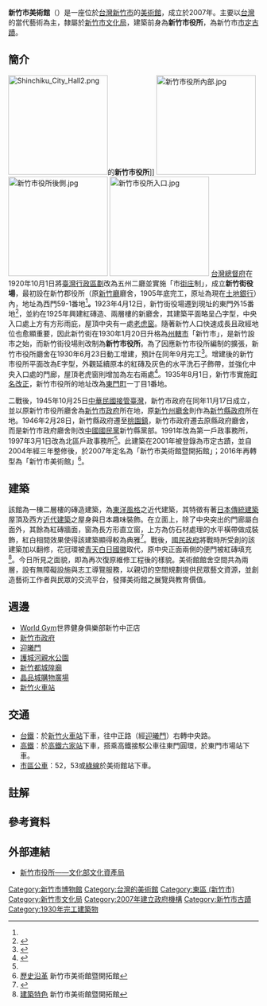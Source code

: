 {{coord|24.806314|N|120.970129|E|scale:1000|display=title}}
{{Infobox Museum
 |名称    = 新竹市美術館
|其他名称= Hsinchu City Art Gallery
 |logo =
 |logosize =
 |logo_caption =
 |图像    = Hsinchu City Art Gallery 20210116.jpg
 |图像大小= 280px
 |图像说明= 新竹市美術館之建築
 |map_type= 
 |latitude=
 |longitude=
 |map_size= 
 |map_caption=
 |map_type_zh= 
 |坐标    = 
 |前身
 |成立时间= 2007年
 |关闭时间= 
 |地址    = {{ROC-TW}}<br>[[新竹市|新竹市]][[東區_(新竹市)|東區]]中央路116號
 |类型    = 公立，藝術博物館
 |馆藏规模= 
 |占地面积= 
 |年参观人数= 
 |现任主管= 
 |现任馆长= 
 |公共交通= 
 |开放时间= 週二至週日09:00~17:00<br/>週一、民俗假日及選舉日休館
 |电话= 03-5247218
 |传真=
 |电邮地址= 
 |官方网站= [https://culture.hccg.gov.tw/ch/home.jsp?id=154&parentpath=0,145 官方網址]
}}
{{tw monument
|name=新竹市役所
|formername=
|image=
|imagename=
|othername=
|formalname= 
|coordinates = 
|level=市定古蹟
|class=衙署
|time=
|date = 2001年5月31日
|location={{ROC-TWN}}[[新竹市|新竹市]][[北區_(新竹市)|北區]]中央路116號
|reg_url= https://nchdb.boch.gov.tw/assets/overview/monument/20010531000003
}}
'''新竹市美術館'''（{{lang-en|Hsinchu City Art Gallery}}）是一座位於[[台灣|台灣]][[新竹市|新竹市]]的[[美術館|美術館]]，成立於2007年。主要以[[台灣|台灣]]的當代藝術為主，隸屬於[[新竹市文化局|新竹市文化局]]，建築前身為'''新竹市役所'''，為新竹市[[新竹市文化資產#市定古蹟|市定古蹟]]。

==簡介==
[[File:Shinchiku_City_Hall2.png|200px]]的'''新竹市役所''']]
[[File:新竹市役所內部.jpg|200px]]
[[File:新竹市役所後側.jpg|200px]]
[[File:新竹市役所入口.jpg|200px]]
[[台灣總督府|台灣總督府]]在1920年10月1日將[[臺灣日治時期行政區劃|臺灣行政區劃]]改為五州二廳並實施「市[[臺灣街庄制|街庄]]制」，成立'''新竹街役場'''，最初設在新竹郡役所（原[[新竹廳|新竹廳]]廳舍，1905年底完工，原址為現在[[臺灣土地銀行|土地銀行]]）內，地址為西門59-1番地<ref name=":0" />'''。'''1923年4月12日，新竹街役場遷到現址的東門外15番地<ref>{{Cite news|title=新竹街役場移轉|work=臺灣日日新報|date=1923-04-15}}</ref>，並約在1925年興建紅磚造、兩層樓的新廳舍，其建築平面略呈凸字型，中央入口處上方有方形雨庇，屋頂中央有一處[[老虎窗|老虎窗]]。隨著新竹人口快速成長且政經地位也愈顯重要，因此新竹街在1930年1月20日升格為[[州轄市|州轄市]]「新竹市」，是新竹設市之始，而新竹街役場則改制為'''新竹市役所'''。為了因應新竹市役所編制的擴張，新竹市役所廳舍在1930年6月23日動工增建，預計在同年9月完工<ref>{{Cite news|title=新竹 巿衙增築|work=臺灣日日新報|date=1930-07-01}}</ref>。增建後的新竹市役所平面改為E字型，外觀延續原本的紅磚及灰色的水平洗石子飾帶，並強化中央入口處的門廊，屋頂老虎窗則增加為左右兩處<ref name=":0">{{Cite book|title=新竹市市定古蹟新竹州市役所調查研究暨修復再利用計畫|last=楊仁江|publisher=新竹市政府|year=2003}}</ref>。1935年8月1日，新竹市實施[[町名改正|町名改正]]，新竹市役所的地址改為[[東門町_(新竹市)|東門町]]一丁目1番地。

二戰後，1945年10月25日[[臺灣戰後時期|中華民國接管臺灣]]{{noteTag|或稱接收台灣、[[臺灣光復|光復台灣]]、[[台灣地位未定論|佔領台灣]]}}，新竹市政府在同年11月17日成立，並以原新竹市役所廳舍為[[新竹市政府|新竹市政府]]所在地，原[[新竹州廳|新竹州廳舍]]則作為[[新竹縣政府|新竹縣政府]]所在地。1946年2月28日，新竹縣政府遷至[[桃園區|桃園鎮]]，新竹市政府遷去原縣政府廳舍，而是新竹市政府廳舍則改[[中國國民黨|中國國民黨]]新竹縣黨部。1991年改為第一戶政事務所，1997年3月1日改為北區戶政事務所<ref name=":0" />。此建築在2001年被登錄為市定古蹟，並自2004年經三年整修後，於2007年定名為「新竹市美術館暨開拓館」；2016年再轉型為「新竹市美術館」<ref>[http://www.hcccb.gov.tw/chinese/16museum/mus_b02.asp?station=110&museum_id=88 歷史沿革] {{Wayback|url=http://www.hcccb.gov.tw/chinese/16museum/mus_b02.asp?station=110&museum_id=88 |date=20170814000000 }} 新竹市美術館暨開拓館</ref>。

==建築==
該館為一棟二層樓的磚造建築，為[[東洋風格|東洋風格]]之近代建築，其特徵有著[[日本傳統建築|日本傳統建築]]屋頂及西方[[近代建築|近代建築]]之屋身與日本趣味裝飾。在立面上，除了中央突出的門廊屬白面外，其餘為紅磚牆面，窗為長方形直立窗，上方為仿石材處理的水平橫帶做成裝飾，紅白相間效果使得該建築顯得較為典雅<ref>{{cite journal lua|last= |first=中華電信新竹營運處 |authorlink= |coauthors= |year= 2007年|month= |title= 新竹縣市觀光休閒生活美食專刊|journal= |volume= |issue= |pages= 13|id= |url= |accessdate=  |quote= }}</ref>。戰後，[[國民政府|國民政府]]將戰時所受創的該建築加以翻修，花冠環被[[中華民國國徽|青天白日國徽]]取代，原中央正面兩側的便門被紅磚填充<ref>[http://www.hcccb.gov.tw/chinese/16museum/mus_b02.asp?station=110&museum_id=114 建築特色] {{Wayback|url=http://www.hcccb.gov.tw/chinese/16museum/mus_b02.asp?station=110&museum_id=114 |date=20170814000000 }} 新竹市美術館暨開拓館</ref>。今日所見之面貌，即為再次復原維修工程後的樣貌。美術館館舍空間共為兩層，設有無障礙設施與志工導覽服務，以親切的空間規劃提供民眾藝文資源，並創造藝術工作者與民眾的交流平台，發揮美術館之展覽與教育價值。

==週邊==
*[[World_Gym|World Gym]]世界健身俱樂部新竹中正店
*[[新竹市政府|新竹市政府]]
*[[竹塹城|迎曦門]]
*[[護城河親水公園|護城河親水公園]]
*[[新竹都城隍廟|新竹都城隍廟]]
*[[晶品城購物廣場|晶品城購物廣場]]
*[[新竹火車站|新竹火車站]]

==交通==
*[[台鐵|台鐵]]：於[[新竹火車站|新竹火車站]]下車，往中正路（經[[竹塹城|迎曦門]]）右轉中央路。 
*[[高鐵|高鐵]]：於[[高鐵六家站|高鐵六家站]]下車，搭乘高鐵接駁公車往東門圓環，於東門市場站下車。 
*[[新竹市公車|市區公車]]：52，53或[[新竹市公車綠線|綠線]]於美術館站下車。
==註解==
<references group="註" />
==參考資料==
{{Reflist}}

==外部連結==
{{commons category|Hsinchu City Art Gallery and Reclamation Hall}}
*[https://nchdb.boch.gov.tw/assets/advanceSearch/monument/20010531000003 新竹市役所——文化部文化資產局] {{Wayback|url=https://nchdb.boch.gov.tw/assets/advanceSearch/monument/20010531000003 |date=20190520180445 }}

{{新竹市文化資產}}
[[Category:新竹市博物館|Category:新竹市博物館]]
[[Category:台灣的美術館|Category:台灣的美術館]]
[[Category:東區_(新竹市)|Category:東區 (新竹市)]]
[[Category:新竹市文化局|Category:新竹市文化局]]
[[Category:2007年建立政府機構|Category:2007年建立政府機構]]
[[Category:新竹市古蹟|Category:新竹市古蹟]]
[[Category:1930年完工建築物|Category:1930年完工建築物]]